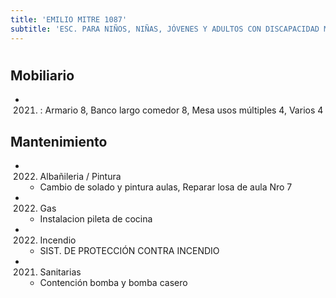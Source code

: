 ```yaml
---
title: 'EMILIO MITRE 1087'
subtitle: 'ESC. PARA NIÑOS, NIÑAS, JÓVENES Y ADULTOS CON DISCAPACIDAD MENTAL Y FORMACIÓN INTEGRAL N° 01 ALFONSINA STORNI'
---
```


#


## Mobiliario

*  (2021) : Armario 8, Banco largo comedor 8, Mesa usos múltiples 4, Varios 4 





## Mantenimiento

*  (2022) Albañileria / Pintura 
    + Cambio de solado y pintura aulas, Reparar losa de aula Nro 7

*  (2022) Gas 
    + Instalacion pileta de cocina

*  (2022) Incendio 
    + SIST. DE PROTECCIÓN CONTRA INCENDIO

*  (2021) Sanitarias 
    + Contención bomba y bomba casero



